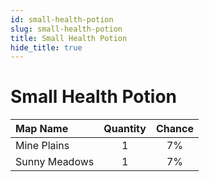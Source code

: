 ---
id: small-health-potion
slug: small-health-potion
title: Small Health Potion
hide_title: true
---


# <ItemIcon iconId="1002" height="32"/> Small Health Potion
|Map Name|Quantity|Chance|
|:--|:-:|:-:|
|Mine Plains|1|7%|
|Sunny Meadows|1|7%|

